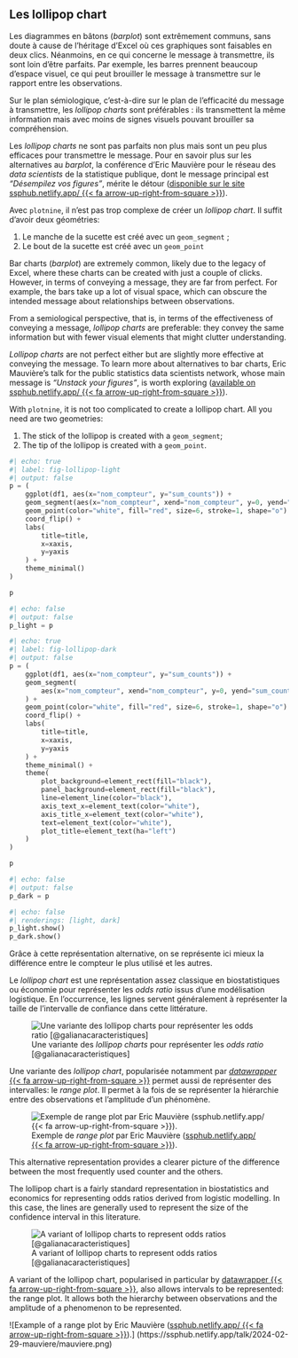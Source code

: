 ::: {.content-visible when-profile="fr"}
## Les lollipop chart

Les diagrammes en bâtons (_barplot_) sont extrêmement communs, sans doute à cause de l'héritage d'Excel où ces graphiques sont faisables en deux clics. Néanmoins, en ce qui concerne le message à transmettre, ils sont loin d'être parfaits. Par exemple, les barres prennent beaucoup d'espace visuel, ce qui peut brouiller le message à transmettre sur le rapport entre les observations.

Sur le plan sémiologique, c'est-à-dire sur le plan de l'efficacité du message à transmettre, les _lollipop charts_ sont préférables : ils transmettent la même information mais avec moins de signes visuels pouvant brouiller sa compréhension.

Les _lollipop charts_ ne sont pas parfaits non plus mais sont un peu plus efficaces pour transmettre le message. Pour en savoir plus sur les alternatives au _barplot_, la conférence d'Eric Mauvière pour le réseau des _data scientists_ de la statistique publique, dont le message principal est _"Désempilez vos figures"_, mérite le détour ([disponible sur le site ssphub.netlify.app/ {{< fa arrow-up-right-from-square >}}](https://ssphub.netlify.app/talk/2024-02-29-mauviere/)).


Avec `plotnine`, il n'est pas trop complexe de créer un _lollipop chart_. Il suffit d'avoir deux géométries:

1. Le manche de la sucette est créé avec un `geom_segment` ;
2. Le bout de la sucette est créé avec un `geom_point`
:::


::: {.content-visible when-profile="en"}

Bar charts (_barplot_) are extremely common, likely due to the legacy of Excel, where these charts can be created with just a couple of clicks. However, in terms of conveying a message, they are far from perfect. For example, the bars take up a lot of visual space, which can obscure the intended message about relationships between observations.

From a semiological perspective, that is, in terms of the effectiveness of conveying a message, _lollipop charts_ are preferable: they convey the same information but with fewer visual elements that might clutter understanding.

_Lollipop charts_ are not perfect either but are slightly more effective at conveying the message. To learn more about alternatives to bar charts, Eric Mauvière's talk for the public statistics data scientists network, whose main message is _"Unstack your figures"_, is worth exploring ([available on ssphub.netlify.app/ {{< fa arrow-up-right-from-square >}}](https://ssphub.netlify.app/talk/2024-02-29-mauviere/)).

With `plotnine`, it is not too complicated to create a lollipop chart. All you need are two geometries:

1. The stick of the lollipop is created with a `geom_segment`;
2. The tip of the lollipop is created with a `geom_point`.
:::

::: {.light-content}
```python
#| echo: true
#| label: fig-lollipop-light
#| output: false
p = (
    ggplot(df1, aes(x="nom_compteur", y="sum_counts")) +
    geom_segment(aes(x="nom_compteur", xend="nom_compteur", y=0, yend="sum_counts"), size=1) +
    geom_point(color="white", fill="red", size=6, stroke=1, shape="o") +
    coord_flip() +
    labs(
        title=title,
        x=xaxis,
        y=yaxis
    ) +
    theme_minimal()
)

p
```

```python
#| echo: false
#| output: false
p_light = p
```

:::

::: {.dark-content}

```python
#| echo: true
#| label: fig-lollipop-dark
#| output: false
p = (
    ggplot(df1, aes(x="nom_compteur", y="sum_counts")) +
    geom_segment(
        aes(x="nom_compteur", xend="nom_compteur", y=0, yend="sum_counts"), size=1, color = "white"
    ) +
    geom_point(color="white", fill="red", size=6, stroke=1, shape="o") +
    coord_flip() +
    labs(
        title=title,
        x=xaxis,
        y=yaxis
    ) +
    theme_minimal() +
    theme(
        plot_background=element_rect(fill="black"),
        panel_background=element_rect(fill="black"),
        line=element_line(color="black"),
        axis_text_x=element_text(color="white"),
        axis_title_x=element_text(color="white"),
        text=element_text(color="white"),
        plot_title=element_text(ha="left")
    )
)

p
```

```python
#| echo: false
#| output: false
p_dark = p
```

:::

```python
#| echo: false
#| renderings: [light, dark]
p_light.show()
p_dark.show()
```

::: {.content-visible when-profile="fr"}
Grâce à cette représentation alternative, on se représente ici mieux la différence entre le compteur le plus utilisé et les autres. 

Le _lollipop chart_ est une représentation assez classique en biostatistiques ou économie pour représenter les _odds ratio_ issus d'une modélisation logistique. En l'occurrence, les lignes servent généralement à représenter la taille de l'intervalle de confiance dans cette littérature. 

![Une variante des _lollipop charts_ pour représenter les _odds ratio_ [@galianacaracteristiques]](./01_matplotlib/capture_odds_ratio.png)

Une variante des _lollipop chart_, popularisée notamment par [_datawrapper_ {{< fa arrow-up-right-from-square >}}](https://www.datawrapper.de/){target="_blank"} permet aussi de représenter des intervalles: le _range plot_. Il permet à la fois de se représenter la hiérarchie entre des observations et l'amplitude d'un phénomène. 

![Exemple de _range plot_ par Eric Mauvière ([ssphub.netlify.app/ {{< fa arrow-up-right-from-square >}}](https://ssphub.netlify.app/talk/2024-02-29-mauviere/){target="_blank"}).](https://ssphub.netlify.app/talk/2024-02-29-mauviere/mauviere.png)

:::


::: {.content-visible when-profile="en"}
This alternative representation provides a clearer picture of the difference between the most frequently used counter and the others.

The lollipop chart is a fairly standard representation in biostatistics and economics for representing odds ratios derived from logistic modelling. In this case, the lines are generally used to represent the size of the confidence interval in this literature. 

![A variant of lollipop charts to represent odds ratios [@galianacaracteristiques]](./01_matplotlib/capture_odds_ratio.png)

A variant of the lollipop chart, popularised in particular by [datawrapper {{< fa arrow-up-right-from-square >}}](https://www.datawrapper.de/){target="_blank"}, also allows intervals to be represented: the range plot. It allows both the hierarchy between observations and the amplitude of a phenomenon to be represented. 

![Example of a range plot by Eric Mauvière ([ssphub.netlify.app/ {{< fa arrow-up-right-from-square >}}](https://ssphub.netlify.app/talk/2024-02-29-mauviere/){target="_blank"}).] (https://ssphub.netlify.app/talk/2024-02-29-mauviere/mauviere.png)
:::
